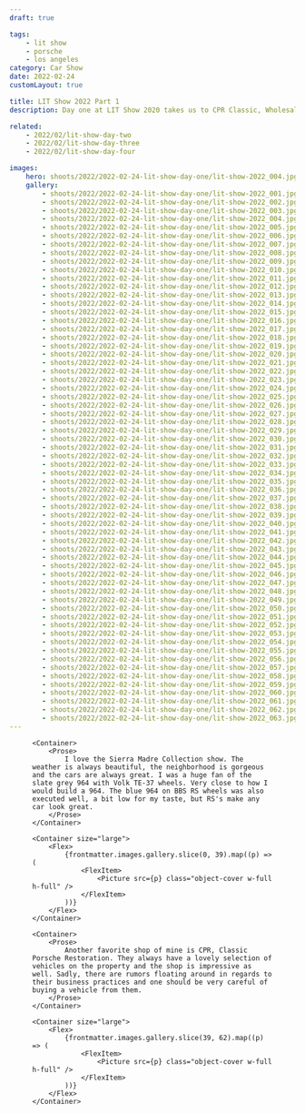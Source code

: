 ```yaml
---
draft: true

tags:
    - lit show
    - porsche
    - los angeles
category: Car Show
date: 2022-02-24
customLayout: true

title: LIT Show 2022 Part 1
description: Day one at LIT Show 2020 takes us to CPR Classic, Wholesale California and the Sierra Madre Collection open house.

related:
    - 2022/02/lit-show-day-two
    - 2022/02/lit-show-day-three
    - 2022/02/lit-show-day-four

images:
    hero: shoots/2022/2022-02-24-lit-show-day-one/lit-show-2022_004.jpg
    gallery:
        - shoots/2022/2022-02-24-lit-show-day-one/lit-show-2022_001.jpg
        - shoots/2022/2022-02-24-lit-show-day-one/lit-show-2022_002.jpg
        - shoots/2022/2022-02-24-lit-show-day-one/lit-show-2022_003.jpg
        - shoots/2022/2022-02-24-lit-show-day-one/lit-show-2022_004.jpg
        - shoots/2022/2022-02-24-lit-show-day-one/lit-show-2022_005.jpg
        - shoots/2022/2022-02-24-lit-show-day-one/lit-show-2022_006.jpg
        - shoots/2022/2022-02-24-lit-show-day-one/lit-show-2022_007.jpg
        - shoots/2022/2022-02-24-lit-show-day-one/lit-show-2022_008.jpg
        - shoots/2022/2022-02-24-lit-show-day-one/lit-show-2022_009.jpg
        - shoots/2022/2022-02-24-lit-show-day-one/lit-show-2022_010.jpg
        - shoots/2022/2022-02-24-lit-show-day-one/lit-show-2022_011.jpg
        - shoots/2022/2022-02-24-lit-show-day-one/lit-show-2022_012.jpg
        - shoots/2022/2022-02-24-lit-show-day-one/lit-show-2022_013.jpg
        - shoots/2022/2022-02-24-lit-show-day-one/lit-show-2022_014.jpg
        - shoots/2022/2022-02-24-lit-show-day-one/lit-show-2022_015.jpg
        - shoots/2022/2022-02-24-lit-show-day-one/lit-show-2022_016.jpg
        - shoots/2022/2022-02-24-lit-show-day-one/lit-show-2022_017.jpg
        - shoots/2022/2022-02-24-lit-show-day-one/lit-show-2022_018.jpg
        - shoots/2022/2022-02-24-lit-show-day-one/lit-show-2022_019.jpg
        - shoots/2022/2022-02-24-lit-show-day-one/lit-show-2022_020.jpg
        - shoots/2022/2022-02-24-lit-show-day-one/lit-show-2022_021.jpg
        - shoots/2022/2022-02-24-lit-show-day-one/lit-show-2022_022.jpg
        - shoots/2022/2022-02-24-lit-show-day-one/lit-show-2022_023.jpg
        - shoots/2022/2022-02-24-lit-show-day-one/lit-show-2022_024.jpg
        - shoots/2022/2022-02-24-lit-show-day-one/lit-show-2022_025.jpg
        - shoots/2022/2022-02-24-lit-show-day-one/lit-show-2022_026.jpg
        - shoots/2022/2022-02-24-lit-show-day-one/lit-show-2022_027.jpg
        - shoots/2022/2022-02-24-lit-show-day-one/lit-show-2022_028.jpg
        - shoots/2022/2022-02-24-lit-show-day-one/lit-show-2022_029.jpg
        - shoots/2022/2022-02-24-lit-show-day-one/lit-show-2022_030.jpg
        - shoots/2022/2022-02-24-lit-show-day-one/lit-show-2022_031.jpg
        - shoots/2022/2022-02-24-lit-show-day-one/lit-show-2022_032.jpg
        - shoots/2022/2022-02-24-lit-show-day-one/lit-show-2022_033.jpg
        - shoots/2022/2022-02-24-lit-show-day-one/lit-show-2022_034.jpg
        - shoots/2022/2022-02-24-lit-show-day-one/lit-show-2022_035.jpg
        - shoots/2022/2022-02-24-lit-show-day-one/lit-show-2022_036.jpg
        - shoots/2022/2022-02-24-lit-show-day-one/lit-show-2022_037.jpg
        - shoots/2022/2022-02-24-lit-show-day-one/lit-show-2022_038.jpg
        - shoots/2022/2022-02-24-lit-show-day-one/lit-show-2022_039.jpg
        - shoots/2022/2022-02-24-lit-show-day-one/lit-show-2022_040.jpg
        - shoots/2022/2022-02-24-lit-show-day-one/lit-show-2022_041.jpg
        - shoots/2022/2022-02-24-lit-show-day-one/lit-show-2022_042.jpg
        - shoots/2022/2022-02-24-lit-show-day-one/lit-show-2022_043.jpg
        - shoots/2022/2022-02-24-lit-show-day-one/lit-show-2022_044.jpg
        - shoots/2022/2022-02-24-lit-show-day-one/lit-show-2022_045.jpg
        - shoots/2022/2022-02-24-lit-show-day-one/lit-show-2022_046.jpg
        - shoots/2022/2022-02-24-lit-show-day-one/lit-show-2022_047.jpg
        - shoots/2022/2022-02-24-lit-show-day-one/lit-show-2022_048.jpg
        - shoots/2022/2022-02-24-lit-show-day-one/lit-show-2022_049.jpg
        - shoots/2022/2022-02-24-lit-show-day-one/lit-show-2022_050.jpg
        - shoots/2022/2022-02-24-lit-show-day-one/lit-show-2022_051.jpg
        - shoots/2022/2022-02-24-lit-show-day-one/lit-show-2022_052.jpg
        - shoots/2022/2022-02-24-lit-show-day-one/lit-show-2022_053.jpg
        - shoots/2022/2022-02-24-lit-show-day-one/lit-show-2022_054.jpg
        - shoots/2022/2022-02-24-lit-show-day-one/lit-show-2022_055.jpg
        - shoots/2022/2022-02-24-lit-show-day-one/lit-show-2022_056.jpg
        - shoots/2022/2022-02-24-lit-show-day-one/lit-show-2022_057.jpg
        - shoots/2022/2022-02-24-lit-show-day-one/lit-show-2022_058.jpg
        - shoots/2022/2022-02-24-lit-show-day-one/lit-show-2022_059.jpg
        - shoots/2022/2022-02-24-lit-show-day-one/lit-show-2022_060.jpg
        - shoots/2022/2022-02-24-lit-show-day-one/lit-show-2022_061.jpg
        - shoots/2022/2022-02-24-lit-show-day-one/lit-show-2022_062.jpg
        - shoots/2022/2022-02-24-lit-show-day-one/lit-show-2022_063.jpg
---
```



<Section>
    <Container size="large">
        <Figure src={frontmatter.images.hero} />
    </Container>

    <Container>
        <Prose>
            I love the Sierra Madre Collection show. The weather is always beautiful, the neighborhood is gorgeous and the cars are always great. I was a huge fan of the slate grey 964 with Volk TE-37 wheels. Very close to how I would build a 964. The blue 964 on BBS RS wheels was also executed well, a bit low for my taste, but RS's make any car look great.
        </Prose>
    </Container>

    <Container size="large">
        <Flex>
            {frontmatter.images.gallery.slice(0, 39).map((p) => (
                <FlexItem>
                    <Picture src={p} class="object-cover w-full h-full" />
                </FlexItem>
            ))}
        </Flex>
    </Container>

    <Container>
        <Prose>
            Another favorite shop of mine is CPR, Classic Porsche Restoration. They always have a lovely selection of vehicles on the property and the shop is impressive as well. Sadly, there are rumors floating around in regards to their business practices and one should be very careful of buying a vehicle from them.
        </Prose>
    </Container>

    <Container size="large">
        <Flex>
            {frontmatter.images.gallery.slice(39, 62).map((p) => (
                <FlexItem>
                    <Picture src={p} class="object-cover w-full h-full" />
                </FlexItem>
            ))}
        </Flex>
    </Container>

</Section>
